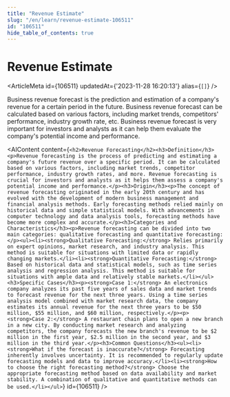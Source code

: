 ```yaml
---
title: "Revenue Estimate"
slug: "/en/learn/revenue-estimate-106511"
id: "106511"
hide_table_of_contents: true
---
```



# Revenue Estimate

<ArticleMeta id={106511} updatedAt={'2023-11-28 16:20:13'} alias={`[]`} />
<div className='border-solid border-b border-t-0 my-4 border-[var(--ifm-color-gray-300)]' />

Business revenue forecast is the prediction and estimation of a company's revenue for a certain period in the future. Business revenue forecast can be calculated based on various factors, including market trends, competitors' performance, industry growth rate, etc. Business revenue forecast is very important for investors and analysts as it can help them evaluate the company's potential income and performance.

<AIContent content={`<h2>Revenue Forecasting</h2><h3>Definition</h3><p>Revenue forecasting is the process of predicting and estimating a company's future revenue over a specific period. It can be calculated based on various factors, including market trends, competitor performance, industry growth rates, and more. Revenue forecasting is crucial for investors and analysts as it helps them assess a company's potential income and performance.</p><h3>Origin</h3><p>The concept of revenue forecasting originated in the early 20th century and has evolved with the development of modern business management and financial analysis methods. Early forecasting methods relied mainly on historical data and simple statistical models. With advancements in computer technology and data analysis tools, forecasting methods have become more complex and accurate.</p><h3>Categories and Characteristics</h3><p>Revenue forecasting can be divided into two main categories: qualitative forecasting and quantitative forecasting:</p><ul><li><strong>Qualitative Forecasting:</strong> Relies primarily on expert opinions, market research, and industry analysis. This method is suitable for situations with limited data or rapidly changing markets.</li><li><strong>Quantitative Forecasting:</strong> Based on historical data and statistical models, such as time series analysis and regression analysis. This method is suitable for situations with ample data and relatively stable markets.</li></ul><h3>Specific Cases</h3><p><strong>Case 1:</strong> An electronics company analyzes its past five years of sales data and market trends to forecast revenue for the next three years. Using a time series analysis model combined with market research data, the company estimates its annual revenue for the next three years to be $50 million, $55 million, and $60 million, respectively.</p><p><strong>Case 2:</strong> A restaurant chain plans to open a new branch in a new city. By conducting market research and analyzing competitors, the company forecasts the new branch's revenue to be $2 million in the first year, $2.5 million in the second year, and $3 million in the third year.</p><h3>Common Questions</h3><ul><li><strong>What if the forecast is inaccurate?</strong> Forecasting inherently involves uncertainty. It is recommended to regularly update forecasting models and data to improve accuracy.</li><li><strong>How to choose the right forecasting method?</strong> Choose the appropriate forecasting method based on data availability and market stability. A combination of qualitative and quantitative methods can be used.</li></ul>`} id={106511} />
